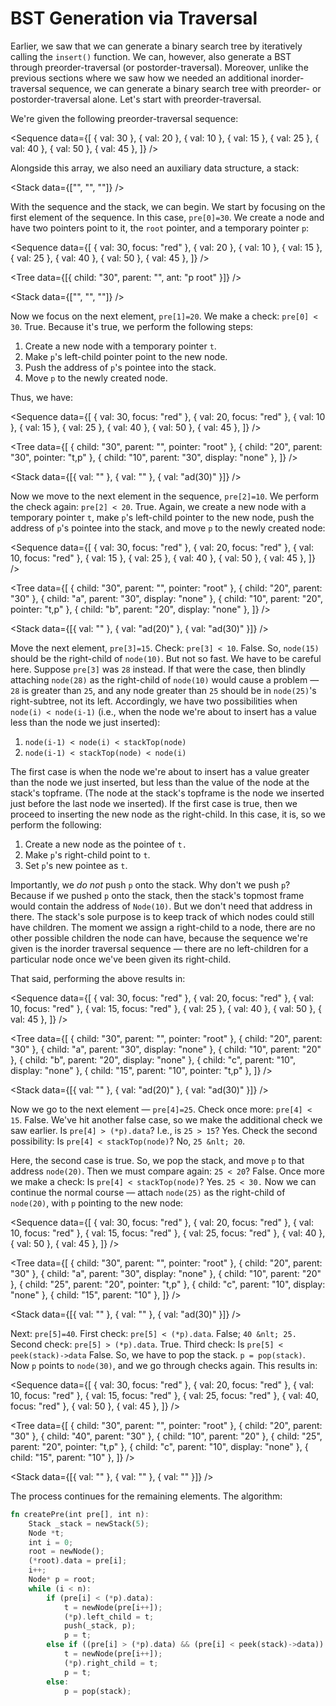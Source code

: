 # BST Generation via Traversal

Earlier, we saw that we can generate a binary search tree by iteratively
calling the `insert()` function. We can, however, also generate a BST
through preorder-traversal (or postorder-traversal). Moreover, unlike the
previous sections where we saw how we needed an additional
inorder-traversal sequence, we can generate a binary search tree with
preorder- or postorder-traversal alone. Let's start with
preorder-traversal.

We're given the following preorder-traversal sequence:

<Sequence
	data={[
		{ val: 30 },
		{ val: 20 },
		{ val: 10 },
		{ val: 15 },
		{ val: 25 },
		{ val: 40 },
		{ val: 50 },
		{ val: 45 },
	]}
/>

Alongside this array, we also need an auxiliary data structure, a stack:

<Stack data={["", "", ""]} />

With the sequence and the stack, we can begin. We start by focusing on the
first element of the sequence. In this case, `pre[0]=30`. We create a node
and have two pointers point to it, the `root` pointer, and a temporary
pointer `p`:

<Sequence
	data={[
		{ val: 30, focus: "red" },
		{ val: 20 },
		{ val: 10 },
		{ val: 15 },
		{ val: 25 },
		{ val: 40 },
		{ val: 50 },
		{ val: 45 },
	]}
/>

<Tree data={[{ child: "30", parent: "", ant: "p root" }]} />

<Stack data={["", "", ""]} />

Now we focus on the next element, `pre[1]=20`. We make a check:
`pre[0] < 30`. True. Because it's true, we perform the following steps:

1. Create a new node with a temporary pointer `t`.
2. Make `p`'s left-child pointer point to the new node.
3. Push the address of `p`'s pointee into the stack.
4. Move `p` to the newly created node.

Thus, we have:

<Sequence
	data={[
		{ val: 30, focus: "red" },
		{ val: 20, focus: "red" },
		{ val: 10 },
		{ val: 15 },
		{ val: 25 },
		{ val: 40 },
		{ val: 50 },
		{ val: 45 },
	]}
/>

<Tree
	data={[
		{ child: "30", parent: "", pointer: "root" },
		{ child: "20", parent: "30", pointer: "t,p" },
		{ child: "10", parent: "30", display: "none" },
	]}
/>

<Stack data={[{ val: "" }, { val: "" }, { val: "ad(30)" }]} />

Now we move to the next element in the sequence, `pre[2]=10`. We perform
the check again: `pre[2] < 20`. True. Again, we create a new node with a
temporary pointer `t`, make `p`'s left-child pointer to the new node, push
the address of `p`'s pointee into the stack, and move `p` to the newly
created node:

<Sequence
	data={[
		{ val: 30, focus: "red" },
		{ val: 20, focus: "red" },
		{ val: 10, focus: "red" },
		{ val: 15 },
		{ val: 25 },
		{ val: 40 },
		{ val: 50 },
		{ val: 45 },
	]}
/>

<Tree
	data={[
		{ child: "30", parent: "", pointer: "root" },
		{ child: "20", parent: "30" },
		{ child: "a", parent: "30", display: "none" },
		{ child: "10", parent: "20", pointer: "t,p" },
		{ child: "b", parent: "20", display: "none" },
	]}
/>

<Stack data={[{ val: "" }, { val: "ad(20)" }, { val: "ad(30)" }]} />

Move the next element, `pre[3]=15`. Check: `pre[3] < 10`. False. So,
`node(15)` should be the right-child of `node(10)`. But not so fast. We
have to be careful here. Suppose `pre[3]` was `28` instead. If that were
the case, then blindly attaching `node(28)` as the right-child of
`node(10)` would cause a problem &mdash; `28` is greater than `25`, and any
node greater than `25` should be in `node(25)`'s right-subtree, not its
left. Accordingly, we have two possibilities when `node(i) < node(i-1)`
(i.e., when the node we're about to insert has a value less than the node
we just inserted):

1. `node(i-1) < node(i) < stackTop(node)`
2. `node(i-1) < stackTop(node) < node(i)`

The first case is when the node we're about to insert has a value greater
than the node we just inserted, but less than the value of the node at the
stack's topframe. (The node at the stack's topframe is the node we inserted
just before the last node we inserted). If the first case is true, then we
proceed to inserting the new node as the right-child. In this case, it is,
so we perform the following:

1. Create a new node as the pointee of `t.`
2. Make `p`'s right-child point to `t`.
3. Set `p`'s new pointee as `t`.

Importantly, we <em>do not</em> push `p` onto the stack. Why don't we push
`p`? Because if we pushed `p` onto the stack, then the stack's topmost
frame would contain the address of `Node(10)`. But we don't need that
address in there. The stack's sole purpose is to keep track of which nodes
could still have children. The moment we assign a right-child to a node,
there are no other possible children the node can have, because the
sequence we're given is the inorder traversal sequence &mdash; there are no
left-children for a particular node once we've been given its right-child.

That said, performing the above results in:

<Sequence
	data={[
		{ val: 30, focus: "red" },
		{ val: 20, focus: "red" },
		{ val: 10, focus: "red" },
		{ val: 15, focus: "red" },
		{ val: 25 },
		{ val: 40 },
		{ val: 50 },
		{ val: 45 },
	]}
/>

<Tree
	data={[
		{ child: "30", parent: "", pointer: "root" },
		{ child: "20", parent: "30" },
		{ child: "a", parent: "30", display: "none" },
		{ child: "10", parent: "20" },
		{ child: "b", parent: "20", display: "none" },
		{ child: "c", parent: "10", display: "none" },
		{ child: "15", parent: "10", pointer: "t,p" },
	]}
/>

<Stack data={[{ val: "" }, { val: "ad(20)" }, { val: "ad(30)" }]} />

Now we go to the next element &mdash; `pre[4]=25`. Check once more:
`pre[4] < 15`. False. We've hit another false case, so we make the
additional check we saw earlier. Is `pre[4] > (*p).data`? I.e., is
`25 > 15`? Yes. Check the second possibility: Is `pre[4] < stackTop(node)`?
No, `25 &nlt; 20`.

Here, the second case is true. So, we pop the stack, and move `p` to that
address `node(20)`. Then we must compare again: `25 < 20`? False. Once more
we make a check: Is `pre[4] < stackTop(node)`? Yes. `25 < 30.` Now we can
continue the normal course &mdash; attach `node(25)` as the right-child of
`node(20)`, with `p` pointing to the new node:

<Sequence
	data={[
		{ val: 30, focus: "red" },
		{ val: 20, focus: "red" },
		{ val: 10, focus: "red" },
		{ val: 15, focus: "red" },
		{ val: 25, focus: "red" },
		{ val: 40 },
		{ val: 50 },
		{ val: 45 },
	]}
/>

<Tree
	data={[
		{ child: "30", parent: "", pointer: "root" },
		{ child: "20", parent: "30" },
		{ child: "a", parent: "30", display: "none" },
		{ child: "10", parent: "20" },
		{ child: "25", parent: "20", pointer: "t,p" },
		{ child: "c", parent: "10", display: "none" },
		{ child: "15", parent: "10" },
	]}
/>

<Stack data={[{ val: "" }, { val: "" }, { val: "ad(30)" }]} />

Next: `pre[5]=40`. First check: `pre[5] < (*p).data`. False; `40 &nlt; 25.`
Second check: `pre[5] > (*p).data`. True. Third check: Is
`pre[5] < peek(stack)->data` False. So, we have to pop the stack.
`p = pop(stack)`. Now `p` points to `node(30)`, and we go through checks
again. This results in:

<Sequence
	data={[
		{ val: 30, focus: "red" },
		{ val: 20, focus: "red" },
		{ val: 10, focus: "red" },
		{ val: 15, focus: "red" },
		{ val: 25, focus: "red" },
		{ val: 40, focus: "red" },
		{ val: 50 },
		{ val: 45 },
	]}
/>

<Tree
	data={[
		{ child: "30", parent: "", pointer: "root" },
		{ child: "20", parent: "30" },
		{ child: "40", parent: "30" },
		{ child: "10", parent: "20" },
		{ child: "25", parent: "20", pointer: "t,p" },
		{ child: "c", parent: "10", display: "none" },
		{ child: "15", parent: "10" },
	]}
/>

<Stack data={[{ val: "" }, { val: "" }, { val: "" }]} />

The process continues for the remaining elements. The algorithm:

```rust
fn createPre(int pre[], int n):
	Stack _stack = newStack(5);
	Node *t;
	int i = 0;
	root = newNode();
	(*root).data = pre[i];
	i++;
	Node* p = root;
	while (i < n):
		if (pre[i] < (*p).data):
			t = newNode(pre[i++]);
			(*p).left_child = t;
			push(_stack, p);
			p = t;
		else if ((pre[i] > (*p).data) && (pre[i] < peek(stack)->data)):
			t = newNode(pre[i++]);
			(*p).right_child = t;
			p = t;
		else:
			p = pop(stack);
```

